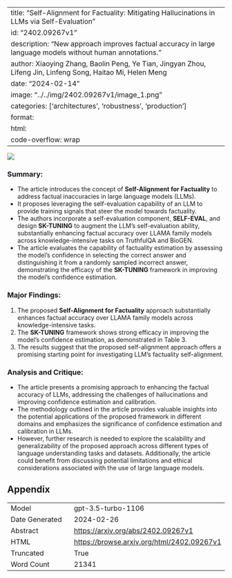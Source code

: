 
---
title: "Self-Alignment for Factuality: Mitigating Hallucinations in LLMs via Self-Evaluation"
id: "2402.09267v1"
description: "New approach improves factual accuracy in large language models without human annotations."
author: Xiaoying Zhang, Baolin Peng, Ye Tian, Jingyan Zhou, Lifeng Jin, Linfeng Song, Haitao Mi, Helen Meng
date: "2024-02-14"
image: "../../img/2402.09267v1/image_1.png"
categories: ['architectures', 'robustness', 'production']
format:
  html:
    code-overflow: wrap
---

![](../../img/2402.09267v1/image_1.png)

### Summary:
- The article introduces the concept of **Self-Alignment for Factuality** to address factual inaccuracies in large language models (LLMs).
- It proposes leveraging the self-evaluation capability of an LLM to provide training signals that steer the model towards factuality.
- The authors incorporate a self-evaluation component, **SELF-EVAL**, and design **SK-TUNING** to augment the LLM’s self-evaluation ability, substantially enhancing factual accuracy over LLAMA family models across knowledge-intensive tasks on TruthfulQA and BioGEN.
- The article evaluates the capability of factuality estimation by assessing the model's confidence in selecting the correct answer and distinguishing it from a randomly sampled incorrect answer, demonstrating the efficacy of the **SK-TUNING** framework in improving the model's confidence estimation.

### Major Findings:
1. The proposed **Self-Alignment for Factuality** approach substantially enhances factual accuracy over LLAMA family models across knowledge-intensive tasks.
2. The **SK-TUNING** framework shows strong efficacy in improving the model's confidence estimation, as demonstrated in Table 3.
3. The results suggest that the proposed self-alignment approach offers a promising starting point for investigating LLM's factuality self-alignment.

### Analysis and Critique:
- The article presents a promising approach to enhancing the factual accuracy of LLMs, addressing the challenges of hallucinations and improving confidence estimation and calibration.
- The methodology outlined in the article provides valuable insights into the potential applications of the proposed framework in different domains and emphasizes the significance of confidence estimation and calibration in LLMs.
- However, further research is needed to explore the scalability and generalizability of the proposed approach across different types of language understanding tasks and datasets. Additionally, the article could benefit from discussing potential limitations and ethical considerations associated with the use of large language models.

## Appendix

|          |          |
|----------|----------|
| Model     | gpt-3.5-turbo-1106       |
| Date Generated     | 2024-02-26       |
| Abstract | [https://arxiv.org/abs/2402.09267v1](https://arxiv.org/abs/2402.09267v1)        |
| HTML     | [https://browse.arxiv.org/html/2402.09267v1](https://browse.arxiv.org/html/2402.09267v1)       |
| Truncated       | True       |
| Word Count       | 21341       |